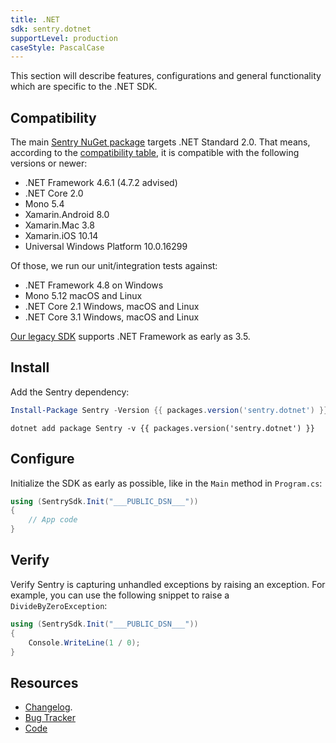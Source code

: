 ```yaml
---
title: .NET
sdk: sentry.dotnet
supportLevel: production
caseStyle: PascalCase
---
```


This section will describe features, configurations and general functionality which are specific to the .NET SDK.

<GuideGrid platform="dotnet" />

## Compatibility

The main [Sentry NuGet package](https://www.nuget.org/packages/Sentry) targets .NET Standard 2.0. That means, according to the [compatibility table](https://docs.microsoft.com/en-us/dotnet/standard/net-standard), it is compatible with the following versions or newer:

- .NET Framework 4.6.1 (4.7.2 advised)
- .NET Core 2.0
- Mono 5.4
- Xamarin.Android 8.0
- Xamarin.Mac 3.8
- Xamarin.iOS 10.14
- Universal Windows Platform 10.0.16299

Of those, we run our unit/integration tests against:

- .NET Framework 4.8 on Windows
- Mono 5.12 macOS and Linux
- .NET Core 2.1 Windows, macOS and Linux
- .NET Core 3.1 Windows, macOS and Linux

<Alert level="info" title="Using an older version of .NET Framework or Mono?"><markdown>

[Our legacy SDK](https://docs.sentry.io/clients/csharp/) supports .NET Framework as early as 3.5.

</markdown></Alert>

## Install

Add the Sentry dependency:

```powershell {tabTitle:Package Manager}
Install-Package Sentry -Version {{ packages.version('sentry.dotnet') }}
```

```shell {tabTitle:.NET Core CLI}
dotnet add package Sentry -v {{ packages.version('sentry.dotnet') }}
```

## Configure

Initialize the SDK as early as possible, like in the `Main` method in `Program.cs`:

```csharp {filename:Program.cs}
using (SentrySdk.Init("___PUBLIC_DSN___"))
{
    // App code
}
```

## Verify

Verify Sentry is capturing unhandled exceptions by raising an exception. For example, you can use the following snippet to raise a `DivideByZeroException`:

```csharp
using (SentrySdk.Init("___PUBLIC_DSN___"))
{
    Console.WriteLine(1 / 0);
}
```

## Resources

- [Changelog](https://github.com/getsentry/sentry-dotnet/releases).
- [Bug Tracker](http://github.com/getsentry/sentry-dotnet/issues)
- [Code](http://github.com/getsentry/sentry-dotnet)
